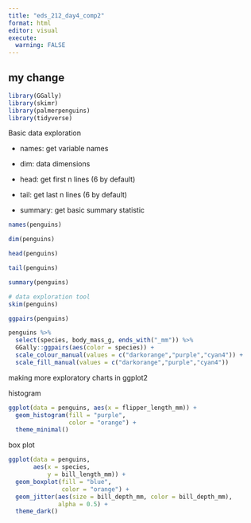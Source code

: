 ```yaml
---
title: "eds_212_day4_comp2"
format: html
editor: visual
execute: 
  warning: FALSE
---
```


## my change

```r
library(GGally)
library(skimr)
library(palmerpenguins)
library(tidyverse)
```

Basic data exploration

-   names: get variable names

-   dim: data dimensions

-   head: get first n lines (6 by default)

-   tail: get last n lines (6 by default)

-   summary: get basic summary statistic

```r
names(penguins)

dim(penguins)

head(penguins)

tail(penguins)

summary(penguins)
```

```r
# data exploration tool
skim(penguins)
```

```r
ggpairs(penguins)
```

```r
penguins %>%
  select(species, body_mass_g, ends_with("_mm")) %>% 
  GGally::ggpairs(aes(color = species)) +
  scale_colour_manual(values = c("darkorange","purple","cyan4")) +
  scale_fill_manual(values = c("darkorange","purple","cyan4"))
```

making more exploratory charts in ggplot2

histogram

```r
ggplot(data = penguins, aes(x = flipper_length_mm)) +
  geom_histogram(fill = "purple",
                 color = "orange") +
  theme_minimal()
```

box plot

```r
ggplot(data = penguins,
       aes(x = species,
           y = bill_length_mm)) +
  geom_boxplot(fill = "blue", 
               color = "orange") +
  geom_jitter(aes(size = bill_depth_mm, color = bill_depth_mm), 
              alpha = 0.5) + 
  theme_dark()
```
